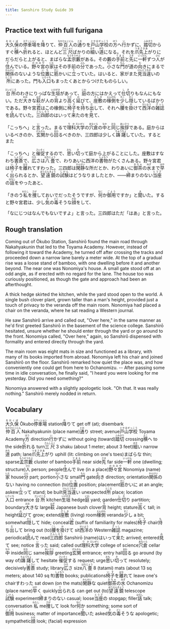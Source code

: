 ```yaml
---
title: Sanshiro Study Guide 39
---
```


## Practice text with full furigana

<p>
<ruby><rb>大久保</rb><rt>おおくぼ</rt></ruby>の<ruby><rb>停車場</rb><rt>ステーション</rt></ruby>を<ruby><rb>降</rb><rt>お</rt></ruby>りて、<ruby><rb>仲百人</rb><rt>なかひゃくにん</rt></ruby>の<ruby><rb>通</rb><rt>とお</rt></ruby>りを<ruby><rb>戸山学校</rb><rt>とやまがっこう</rt></ruby>の<ruby><rb>方</rb><rt>ほう</rt></ruby>へ<ruby><rb>行</rb><rt>い</rt></ruby>かずに、<ruby><rb>踏切</rb><rt>ふみきり</rt></ruby>からすぐ<ruby><rb>横</rb><rt>よこ</rt></ruby>へ<ruby><rb>折</rb><rt>お</rt></ruby>れると、ほとんど<ruby><rb>三尺</rb><rt>さんしゃく</rt></ruby>ばかりの<ruby><rb>細</rb><rt>ほそ</rt></ruby>い<ruby><rb>道</rb><rt>みち</rt></ruby>になる。それを<ruby><rb>爪先上</rb><rt>つまさきあ</rt></ruby>がりにだらだらと上がると、まばらな<ruby><rb>孟宗藪</rb><rt>もうそうやぶ</rt></ruby>がある。その藪の<ruby><rb>手前</rb><rt>てまえ</rt></ruby>と<ruby><rb>先</rb><rt>さき</rt></ruby>に<ruby><rb>一軒</rb><rt>いっけん</rt></ruby>ずつ<ruby><rb>人</rb><rt>ひと</rt></ruby>が<ruby><rb>住</rb><rt>す</rt></ruby>んでいる。<ruby><rb>野々宮</rb><rt>ののみや</rt></ruby>の<ruby><rb>家</rb><rt>いえ</rt></ruby>はその手前の<ruby><rb>分</rb><rt>ぶん</rt></ruby>であった。<ruby><rb>小</rb><rt>ちい</rt></ruby>さな<ruby><rb>門</rb><rt>もん</rt></ruby>が道の<ruby><rb>向</rb><rt>む</rt></ruby>きにまるで<ruby><rb>関係</rb><rt>かんけい</rt></ruby>のないような<ruby><rb>位置</rb><rt>いち</rt></ruby>に<ruby><rb>筋</rb><rt>すじ</rt></ruby>かいに<ruby><rb>立</rb><rt>た</rt></ruby>っていた。はいると、家がまた<ruby><rb>見当違</rb><rt>けんとうちが</rt></ruby>いの<ruby><rb>所</rb><rt>ところ</rt></ruby>にあった。門も<ruby><rb>入口</rb><rt>いりぐち</rt></ruby>もまったくあとからつけたものらしい。
</p>

<p>
<ruby><rb>台所</rb><rt>だいどころ</rt></ruby>のわきにりっぱな<ruby><rb>生垣</rb><rt>いけがき</rt></ruby>があって、<ruby><rb>庭</rb><rt>にわ</rt></ruby>の方にはかえって<ruby><rb>仕切</rb><rt>しき</rt></ruby>りもなんにもない。ただ<ruby><rb>大</rb><rt>おお</rt></ruby>きな<ruby><rb>萩</rb><rt>はぎ</rt></ruby>が人の<ruby><rb>背</rb><rt>せ</rt></ruby>より<ruby><rb>高</rb><rt>たか</rt></ruby>く<ruby><rb>延</rb><rt>の</rt></ruby>びて、<ruby><rb>座敷</rb><rt>ざしき</rt></ruby>の<ruby><rb>椽側</rb><rt>えんがわ</rt></ruby>を<ruby><rb>少</rb><rt>すこ</rt></ruby>し<ruby><rb>隠</rb><rt>かく</rt></ruby>しているばかりである。野々宮<ruby><rb>君</rb><rt>くん</rt></ruby>はこの椽側に<ruby><rb>椅子</rb><rt>いす</rt></ruby>を<ruby><rb>持</rb><rt>も</rt></ruby>ち<ruby><rb>出</rb><rt>だ</rt></ruby>して、それへ<ruby><rb>腰</rb><rt>こし</rt></ruby>を<ruby><rb>掛</rb><rt>か</rt></ruby>けて<ruby><rb>西洋</rb><rt>せいよう</rt></ruby>の<ruby><rb>雑誌</rb><rt>ざっし</rt></ruby>を<ruby><rb>読</rb><rt>よ</rt></ruby>んでいた。<ruby><rb>三四郎</rb><rt>さんしろう</rt></ruby>のはいって<ruby><rb>来</rb><rt>き</rt></ruby>たのを<ruby><rb>見</rb><rt>み</rt></ruby>て、
</p>

<p>
「こっちへ」と<ruby><rb>言</rb><rt>い</rt></ruby>った。まるで<ruby><rb>理科</rb><rt>りか</rt></ruby><ruby><rb>大学</rb><rt>だいがく</rt></ruby>の<ruby><rb>穴倉</rb><rt>あなぐら</rt></ruby>の<ruby><rb>中</rb><rt>なか</rt></ruby>と<ruby><rb>同</rb><rt>おな</rt></ruby>じ<ruby><rb>挨拶</rb><rt>あいさつ</rt></ruby>である。庭からはいるべきのか、<ruby><rb>玄関</rb><rt>げんかん</rt></ruby>から<ruby><rb>回</rb><rt>まわ</rt></ruby>るべきのか、三四郎は少しく<ruby><rb>躊躇</rb><rt>ちゅうちょ</rt></ruby>していた。するとまた
</p>

<p>
「こっちへ」と<ruby><rb>催促</rb><rt>さいそく</rt></ruby>するので、<ruby><rb>思</rb><rt>おも</rt></ruby>い<ruby><rb>切</rb><rt>き</rt></ruby>って庭から上がることにした。座敷はすなわち<ruby><rb>書斎</rb><rt>しょさい</rt></ruby>で、<ruby><rb>広</rb><rt>ひろ</rt></ruby>さは<ruby><rb>八畳</rb><rt>はちじょう</rt></ruby>で、わりあいに西洋の<ruby><rb>書物</rb><rt>しょもつ</rt></ruby>がたくさんある。野々宮君は<ruby><rb>椅子</rb><rt>いす</rt></ruby>を<ruby><rb>離</rb><rt>はな</rt></ruby>れてすわった。三四郎は<ruby><rb>閑静</rb><rt>かんせい</rt></ruby>な所だとか、わりあいに<ruby><rb>御茶</rb><rt>おちゃ</rt></ruby>の<ruby><rb>水</rb><rt>みず</rt></ruby>まで<ruby><rb>早</rb><rt>はや</rt></ruby>く<ruby><rb>出</rb><rt>で</rt></ruby>られるとか、<ruby><rb>望遠鏡</rb><rt>ぼうえんきょう</rt></ruby>の<ruby><rb>試験</rb><rt>しけん</rt></ruby>はどうなりましたとか、――<ruby><rb>締</rb><rt>し</rt></ruby>まりのない<ruby><rb>当座</rb><rt>とうざ</rt></ruby>の<ruby><rb>話</rb><rt>はなし</rt></ruby>をやったあと、
</p>

<p>
「きのう<ruby><rb>私</rb><rt>わたし</rt></ruby>を<ruby><rb>捜</rb><rt>さが</rt></ruby>しておいでだったそうですが、<ruby><rb>何</rb><rt>なに</rt></ruby>か<ruby><rb>御用</rb><rt>ごよう</rt></ruby>ですか」と<ruby><rb>聞</rb><rt>き</rt></ruby>いた。すると野々宮君は、少し<ruby><rb>気</rb><rt>き</rt></ruby>の<ruby><rb>毒</rb><rt>どく</rt></ruby>そうな<ruby><rb>顔</rb><rt>かお</rt></ruby>をして、
</p>

「なにじつはなんでもないですよ」と言った。三四郎はただ「はあ」と言った。


## Rough translation

Coming out of Ōkubo Station, Sanshirō found the main road through Nakahyakunin that led to the Toyama Academy. However, instead of following it toward the Academy, he turned off after crossing the tracks and proceeded down a narrow lane barely a meter wide. At the top of a gradual rise was a loose stand of bamboo, with one dwelling before it and another beyond. The near one was Nonomiya's house. A small gate stood off at an odd angle, as if erected with no regard for the lane. The house too was curiously positioned, as though the gate and approach had been an afterthought.

A thick hedge skirted the kitchen, while the yard stood open to the world. A single bush clover plant, grown taller than a man's height, provided just a touch of privacy to the veranda off the main room. Nonomiya had placed a chair on the veranda, where he sat reading a Western journal.

He saw Sanshirō arrive and called out, "Over here," in the same manner as he'd first greeted Sanshirō in the basement of the science college. Sanshirō hesitated, unsure whether he should enter through the yard or go around to the front. Nonomiya called, "Over here," again, so Sanshirō dispensed with formality and entered directly through the yard.

The main room was eight mats in size and functioned as a library, with many of its books imported from abroad. Nonomiya left his chair and joined Sanshirō on the floor. Sanshirō remarked how quiet the place was, and how conveniently one could get from here to Ochanomizu. -- After passing some time in idle conversation, he finally said, "I heard you were looking for me yesterday. Did you need something?"

Nonomiya answered with a slightly apologetic look. "Oh that. It was really nothing." Sanshirō merely nodded in return.               


## Vocabulary

<p>
<span class="vocabstudy"><ruby><rb>大久保</rb><rt>おおくぼ</rt></ruby>&nbsp;Ōkubo</span><span class="vocabstudy"><ruby><rb>停車場</rb><rt>ステーション</rt></ruby>&nbsp;station</span><span class="vocabstudy"><ruby><rb>降</rb><rt>お</rt></ruby>りて&nbsp;get off (at); disembark</span><span class="vocabstudy"><ruby><rb>仲百人</rb><rt>なかひゃくにん</rt></ruby>&nbsp;Nakahyakunin (place name)</span><span class="vocabstudy"><ruby><rb>通</rb><rt>とお</rt></ruby>り&nbsp;street; avenue</span><span class="vocabstudy"><ruby><rb>戸山学校</rb><rt>とやまがっこう</rt></ruby>&nbsp;Toyama Academy</span><span class="vocabstudy"><ruby><rb>方</rb><rt>ほう</rt></ruby>&nbsp;direction</span><span class="vocabstudy"><ruby><rb>行</rb><rt>い</rt></ruby>かずに&nbsp;without going (toward)</span><span class="vocabstudy"><ruby><rb>踏切</rb><rt>ふみきり</rt></ruby>&nbsp;crossing</span><span class="vocabstudy"><ruby><rb>横</rb><rt>よこ</rt></ruby>へ&nbsp;to the side</span><span class="vocabstudy"><ruby><rb>折</rb><rt>お</rt></ruby>れる&nbsp;turn</span><span class="vocabstudy"><ruby><rb>三尺</rb><rt>さんしゃく</rt></ruby>&nbsp;3 shaku (about 1 meter; about 3 feet)</span><span class="vocabstudy"><ruby><rb>細</rb><rt>ほそ</rt></ruby>い&nbsp;narrow</span><span class="vocabstudy"><ruby><rb>道</rb><rt>みち</rt></ruby>&nbsp;path; lane</span><span class="vocabstudy"><ruby><rb>爪先上</rb><rt>つまさきあ</rt></ruby>がり&nbsp;uphill (lit: climbing on one's toes)</span><span class="vocabstudy">まばらな&nbsp;thin; sparse</span><span class="vocabstudy"><ruby><rb>孟宗藪</rb><rt>もうそうやぶ</rt></ruby>&nbsp;cluster of bamboo</span><span class="vocabstudy"><ruby><rb>手前</rb><rt>てまえ</rt></ruby>&nbsp;near side</span><span class="vocabstudy"><ruby><rb>先</rb><rt>さき</rt></ruby>&nbsp;far side</span><span class="vocabstudy"><ruby><rb>一軒</rb><rt>いっけん</rt></ruby>&nbsp;one (dwelling; structure)</span><span class="vocabstudy"><ruby><rb>人</rb><rt>ひと</rt></ruby>&nbsp;person; people</span><span class="vocabstudy"><ruby><rb>住</rb><rt>す</rt></ruby>んで&nbsp;live (in a place)</span><span class="vocabstudy"><ruby><rb>野々宮</rb><rt>ののみや</rt></ruby>&nbsp;Nonomiya (name)</span><span class="vocabstudy"><ruby><rb>家</rb><rt>いえ</rt></ruby>&nbsp;house</span><span class="vocabstudy"><ruby><rb>分</rb><rt>ぶん</rt></ruby>&nbsp;part; portion</span><span class="vocabstudy"><ruby><rb>小</rb><rt>ちい</rt></ruby>さな&nbsp;small</span><span class="vocabstudy"><ruby><rb>門</rb><rt>もん</rt></ruby>&nbsp;gate</span><span class="vocabstudy"><ruby><rb>向</rb><rt>む</rt></ruby>き&nbsp;direction; orientation</span><span class="vocabstudy"><ruby><rb>関係</rb><rt>かんけい</rt></ruby>のない&nbsp;having no connection (to)</span><span class="vocabstudy"><ruby><rb>位置</rb><rt>いち</rt></ruby>&nbsp;position; placement</span><span class="vocabstudy"><ruby><rb>筋</rb><rt>すじ</rt></ruby>かいに&nbsp;at an angle; askew</span><span class="vocabstudy"><ruby><rb>立</rb><rt>た</rt></ruby>って&nbsp;stand; be built</span><span class="vocabstudy"><ruby><rb>見当違</rb><rt>けんとうちが</rt></ruby>い&nbsp;unexpected</span><span class="vocabstudy"><ruby><rb>所</rb><rt>ところ</rt></ruby>&nbsp;place; location</span><span class="vocabstudy"><ruby><rb>入口</rb><rt>いりぐち</rt></ruby>&nbsp;entrance</span>
<span class="vocabstudy"><ruby><rb>台所</rb><rt>だいどころ</rt></ruby>&nbsp;kitchen</span><span class="vocabstudy"><ruby><rb>生垣</rb><rt>いけがき</rt></ruby>&nbsp;hedge</span><span class="vocabstudy"><ruby><rb>庭</rb><rt>にわ</rt></ruby>&nbsp;yard; garden</span><span class="vocabstudy"><ruby><rb>仕切</rb><rt>しき</rt></ruby>り&nbsp;partition; boundary</span><span class="vocabstudy"><ruby><rb>大</rb><rt>おお</rt></ruby>きな&nbsp;large</span><span class="vocabstudy"><ruby><rb>萩</rb><rt>はぎ</rt></ruby>&nbsp;Japanese bush clover</span><span class="vocabstudy"><ruby><rb>背</rb><rt>せ</rt></ruby>&nbsp;height; stature</span><span class="vocabstudy"><ruby><rb>高</rb><rt>たか</rt></ruby>く&nbsp;tall; in height</span><span class="vocabstudy"><ruby><rb>延</rb><rt>の</rt></ruby>びて&nbsp;grow; extend</span><span class="vocabstudy"><ruby><rb>座敷</rb><rt>ざしき</rt></ruby>&nbsp;(living) room</span><span class="vocabstudy"><ruby><rb>椽側</rb><rt>えんがわ</rt></ruby>&nbsp;veranda</span><span class="vocabstudy"><ruby><rb>少</rb><rt>すこ</rt></ruby>し&nbsp;a bit; somewhat</span><span class="vocabstudy"><ruby><rb>隠</rb><rt>かく</rt></ruby>して&nbsp;hide; conceal</span><span class="vocabstudy"><ruby><rb>君</rb><rt>くん</rt></ruby>&nbsp;(suffix of familiarity for males)</span><span class="vocabstudy"><ruby><rb>椅子</rb><rt>いす</rt></ruby>&nbsp;chair</span><span class="vocabstudy"><ruby><rb>持</rb><rt>も</rt></ruby>ち<ruby><rb>出</rb><rt>だ</rt></ruby>して&nbsp;bring out (to)</span><span class="vocabstudy"><ruby><rb>腰</rb><rt>こし</rt></ruby>を<ruby><rb>掛</rb><rt>か</rt></ruby>けて&nbsp;sit</span><span class="vocabstudy"><ruby><rb>西洋</rb><rt>せいよう</rt></ruby>の&nbsp;Western</span><span class="vocabstudy"><ruby><rb>雑誌</rb><rt>ざっし</rt></ruby>&nbsp;magazine; periodical</span><span class="vocabstudy"><ruby><rb>読</rb><rt>よ</rt></ruby>んで&nbsp;read</span><span class="vocabstudy"><ruby><rb>三四郎</rb><rt>さんしろう</rt></ruby>&nbsp;Sanshirō (name)</span><span class="vocabstudy">はいって<ruby><rb>来</rb><rt>き</rt></ruby>た&nbsp;arrived; entered</span><span class="vocabstudy"><ruby><rb>見</rb><rt>み</rt></ruby>て&nbsp;see; notice</span>
<span class="vocabstudy"><ruby><rb>言</rb><rt>い</rt></ruby>った&nbsp;said; called out</span><span class="vocabstudy"><ruby><rb>理科</rb><rt>りか</rt></ruby><ruby><rb>大学</rb><rt>だいがく</rt></ruby>&nbsp;college of science</span><span class="vocabstudy"><ruby><rb>穴倉</rb><rt>あなぐら</rt></ruby>&nbsp;cellar</span><span class="vocabstudy"><ruby><rb>中</rb><rt>なか</rt></ruby>&nbsp;inside</span><span class="vocabstudy"><ruby><rb>同</rb><rt>おな</rt></ruby>じ&nbsp;same</span><span class="vocabstudy"><ruby><rb>挨拶</rb><rt>あいさつ</rt></ruby>&nbsp;greeting</span><span class="vocabstudy"><ruby><rb>玄関</rb><rt>げんかん</rt></ruby>&nbsp;entrance; entry hall</span><span class="vocabstudy"><ruby><rb>回</rb><rt>まわ</rt></ruby>る&nbsp;go around (by way of)</span><span class="vocabstudy"><ruby><rb>躊躇</rb><rt>ちゅうちょ</rt></ruby>して&nbsp;hesitate</span>
<span class="vocabstudy"><ruby><rb>催促</rb><rt>さいそく</rt></ruby>する&nbsp;request; urge</span><span class="vocabstudy"><ruby><rb>思</rb><rt>おも</rt></ruby>い<ruby><rb>切</rb><rt>き</rt></ruby>って&nbsp;resolutely; decisively</span><span class="vocabstudy"><ruby><rb>書斎</rb><rt>しょさい</rt></ruby>&nbsp;study; library</span><span class="vocabstudy"><ruby><rb>広</rb><rt>ひろ</rt></ruby>さ&nbsp;size</span><span class="vocabstudy"><ruby><rb>八畳</rb><rt>はちじょう</rt></ruby>&nbsp;8 (tatami) mats (about 13 sq meters; about 140 sq ft)</span><span class="vocabstudy"><ruby><rb>書物</rb><rt>しょもつ</rt></ruby>&nbsp;books; publications</span><span class="vocabstudy"><ruby><rb>椅子</rb><rt>いす</rt></ruby>を<ruby><rb>離</rb><rt>はな</rt></ruby>れて&nbsp;leave one's chair</span><span class="vocabstudy">すわった&nbsp;sat down (on the mats)</span><span class="vocabstudy"><ruby><rb>閑静</rb><rt>かんせい</rt></ruby>な&nbsp;quiet</span><span class="vocabstudy"><ruby><rb>御茶</rb><rt>おちゃ</rt></ruby>の<ruby><rb>水</rb><rt>みず</rt></ruby>&nbsp;Ochanomizu (place name)</span><span class="vocabstudy"><ruby><rb>早</rb><rt>はや</rt></ruby>く&nbsp;quickly</span><span class="vocabstudy"><ruby><rb>出</rb><rt>で</rt></ruby>られる&nbsp;can get out (to)</span><span class="vocabstudy"><ruby><rb>望遠鏡</rb><rt>ぼうえんきょう</rt></ruby>&nbsp;telescope</span><span class="vocabstudy"><ruby><rb>試験</rb><rt>しけん</rt></ruby>&nbsp;experiment</span><span class="vocabstudy"><ruby><rb>締</rb><rt>し</rt></ruby>まりのない&nbsp;casual; loose</span><span class="vocabstudy"><ruby><rb>当座</rb><rt>とうざ</rt></ruby>の&nbsp;stopgap; filler</span><span class="vocabstudy"><ruby><rb>話</rb><rt>はなし</rt></ruby>&nbsp;talk; conversation</span>
<span class="vocabstudy"><ruby><rb>私</rb><rt>わたし</rt></ruby>&nbsp;me</span><span class="vocabstudy"><ruby><rb>捜</rb><rt>さが</rt></ruby>して&nbsp;look for</span><span class="vocabstudy"><ruby><rb>何</rb><rt>なに</rt></ruby>か&nbsp;something; some sort of</span><span class="vocabstudy"><ruby><rb>御用</rb><rt>ごよう</rt></ruby>&nbsp;business; matter of importance</span><span class="vocabstudy"><ruby><rb>聞</rb><rt>き</rt></ruby>いた&nbsp;asked</span><span class="vocabstudy"><ruby><rb>気</rb><rt>き</rt></ruby>の<ruby><rb>毒</rb><rt>どく</rt></ruby>そうな&nbsp;apologetic; sympathetic</span><span class="vocabstudy"><ruby><rb>顔</rb><rt>かお</rt></ruby>&nbsp;look; (facial) expression</span>
</p>
